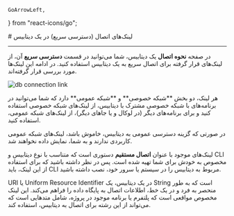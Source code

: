     GoArrowLeft,
} from "react-icons/go";

<Layout>
<Head>
<title>مستندات دسترسی سریع به دیتابیس  - لیارا</title>
<meta property="og:title" content="مستندات خدمات رایانش ابری لیارا" />
<meta property="og:description" content="مستندات مربوط به بخش دسترسی سریع به دیتابیس و آشنایی با جزئیات آن"  />
</Head>
# لینک‌های اتصال (دسترسی سریع)  در یک دیتابیس
<hr className="mb-2" />

در صفحه **نحوه اتصال** یک دیتابیس، شما می‌توانید در قسمت **دسترسی سریع** آن، از لینک‌های قرار گرفته برای اتصال سریع به یک دیتابیس استفاده کنید. در ادامه این لینک‌ها مورد بررسی قرار گرفته‌اند.
<div className="h-4" />
<img src="https://media.liara.ir/docs/quick-connection.png" alt="db connection link"/>
<div className="h-4" />

<Alert variant="info">
<p>
هر لینک، دو بخش **شبکه خصوصی** و **شبکه عمومی** دارد که شما می‌توانید در برنامه‌های با شبکه خصوصی مشترک با دیتابیس، از لینک‌های شبکه خصوصی استفاده کنید و برای برنامه‌های دیگر (در لوکال و یا جاهای دیگر)، از لینک‌های شبکه عمومی، استفاده کنید.
</p>
</Alert>
<Alert variant="warning">
<p>
در صورتی که گزینه دسترسی عمومی به دیتابیس، خاموش باشد، لینک‌های شبکه عمومی کاربردی ندارند و به شما، نمایش داده نخواهند شد.
</p>
</Alert>
<Section id="direct-connection" title="اتصال مستقیم" />

لینک‌های موجود با عنوان **اتصال مستقیم** دستوری است که متناسب با نوع دیتابیس و CLI مخصوص به خودش برای شما تهیه شده است. 
پس در نظر داشته باشید که برای استفاده از این لینک، باید CLI مربوط به دیتابیس را در سیستم یا سرور خود، نصب داشته باشید. 

<Section id="uri-connection" title="اتصال به دیتابیس با استفاده از URI" />
URI یا Uniform Resource Identifier در یک دیتابیس، یک String است که به طور منحصر به فرد و در یک خط، اطلاعات اتصال به پایگاه داده را فراهم می‌کند.
این لینک مخصوص مواقعی است که پلتفرم یا برنامه موجود در پروژه، شامل متدهایی است که می‌تواند از این رشته برای اتصال به دیتابیس، استفاده کند. 







</Layout>